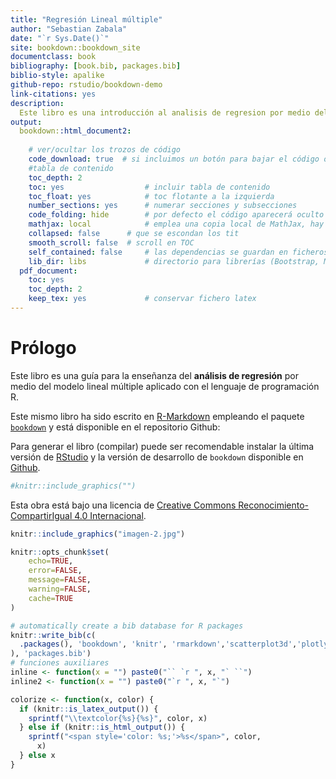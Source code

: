```yaml
--- 
title: "Regresión Lineal múltiple"
author: "Sebastian Zabala"
date: "`r Sys.Date()`"
site: bookdown::bookdown_site
documentclass: book
bibliography: [book.bib, packages.bib]
biblio-style: apalike
github-repo: rstudio/bookdown-demo
link-citations: yes
description: 
  Este libro es una introducción al analisis de regresion por medio del modelo lineal multiple utilizando el lenguaje de programacion R con el paquete bookdown para la escritura de libros.
output:
  bookdown::html_document2:
   
    # ver/ocultar los trozos de código  
    code_download: true  # si incluimos un botón para bajar el código o no
    #tabla de contenido
    toc_depth: 2 
    toc: yes                  # incluir tabla de contenido
    toc_float: yes            # toc flotante a la izquierda
    number_sections: yes      # numerar secciones y subsecciones
    code_folding: hide        # por defecto el código aparecerá oculto
    mathjax: local            # emplea una copia local de MathJax, hay que establecer:
    collapsed: false      # que se escondan los tit
    smooth_scroll: false  # scroll en TOC
    self_contained: false     # las dependencias se guardan en ficheros externos
    lib_dir: libs             # directorio para librerías (Bootstrap, MathJax, ...)
  pdf_document:
    toc: yes
    toc_depth: 2
    keep_tex: yes             # conservar fichero latex
---
```


# Prólogo {-}

Este libro es una guía para la enseñanza del **análisis  de regresión** por medio del modelo lineal múltiple aplicado con el lenguaje de programación R.

Este mismo libro ha sido escrito en [R-Markdown](http://rmarkdown.rstudio.com) empleando el paquete [`bookdown`](https://bookdown.org/yihui/bookdown/)  y está disponible en el repositorio Github: 

Para generar el libro (compilar) puede ser recomendable instalar la última versión de [RStudio]((https://www.rstudio.com/products/rstudio/download/)) y la versión de desarrollo de `bookdown` disponible en [Github](https://github.com/rstudio/bookdown). 

```r
#knitr::include_graphics("")
```

Esta obra está bajo una licencia de [Creative Commons Reconocimiento-CompartirIgual 4.0 Internacional](https://creativecommons.org/licenses/by-sa/4.0/deed.es).

```r
knitr::include_graphics("imagen-2.jpg")
```

```r
knitr::opts_chunk$set(
	echo=TRUE,
	error=FALSE,
	message=FALSE,
	warning=FALSE,
	cache=TRUE
)
```


```r
# automatically create a bib database for R packages
knitr::write_bib(c(
  .packages(), 'bookdown', 'knitr', 'rmarkdown','scatterplot3d','plotly', 'tidyverse','rgl', 'lmtest','car', 'broom','kableExtra'
), 'packages.bib')
# funciones auxiliares
inline <- function(x = "") paste0("`` `r ", x, "` ``")
inline2 <- function(x = "") paste0("`r ", x, "`")
```

```r
colorize <- function(x, color) {
  if (knitr::is_latex_output()) {
    sprintf("\\textcolor{%s}{%s}", color, x)
  } else if (knitr::is_html_output()) {
    sprintf("<span style='color: %s;'>%s</span>", color,
      x)
  } else x
}
```